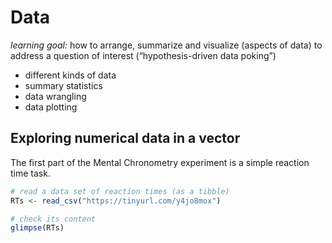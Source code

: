# Data

*learning goal:* how to arrange, summarize and visualize (aspects of data) to address a question of interest ("hypothesis-driven data poking")



- different kinds of data
- summary statistics
- data wrangling
- data plotting

## Exploring numerical data in a vector

The first part of the Mental Chronometry experiment is a simple reaction time task.

```r
# read a data set of reaction times (as a tibble)
RTs <- read_csv("https://tinyurl.com/y4jo8mox")

# check its content
glimpse(RTs)
```

